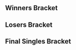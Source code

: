 {{DISPLAYTITLE:Tipped Off 12: ''Melee'' Singles Bracket}}{{SetGame|melee}}
{{tabs static
|name1=Overview
|link1=Tipped Off/12/Melee
|name2=Singles Pools
|link2=Tipped Off/12/Melee/Singles Pools
|name3=Singles Bracket
|link3=Tipped Off/12/Melee/Singles Bracket
|name4=Doubles Pools
|link4=Tipped Off/12/Melee/Doubles Pools
|name5=Doubles Bracket
|link5=Tipped Off/12/Melee/Doubles Bracket
|This=3
}}
==Winners Bracket==
{{16DEWBracketA2
|column-width=220
<!-- Ro16 -->
|r1m1p1=Mew2King |r1m1p1flag=us |r1m1p1score=3
|r1m1p2=Yort |r1m1p2flag=us |r1m1p2score=0
|r1m1win=1
|r1m1p1char1=sheik |r1m1p2char1=falco |r1m1p1stock1=2 |r1m1p2stock1=0 |r1m1win1=1 |r1m1stage1=Battlefield
|r1m1p1char2=marth |r1m1p2char2=falco |r1m1p1stock2=4 |r1m1p2stock2=0 |r1m1win2=1 |r1m1stage2=Battlefield
|r1m1p1char3=marth |r1m1p2char3=falco |r1m1p1stock3=4 |r1m1p2stock3=0 |r1m1win3=1 |r1m1stage3=Yoshi's Story
|r1m1date=November 12, 2017
|r1m1details={{BracketMatchDetails|reddit=|comment=|vod=}}

|r1m2p1=Ginger |r1m2p1flag=us |r1m2p1score=3
|r1m2p2=Hax |r1m2p2flag=us |r1m2p2score=1
|r1m2win=1
|r1m2p1char1=falco |r1m2p2char1=fox |r1m2p1stock1=2 |r1m2p2stock1=0 |r1m2win1=1 |r1m2stage1=Battlefield
|r1m2p1char2=falco |r1m2p2char2=fox |r1m2p1stock2=0 |r1m2p2stock2=2 |r1m2win2=2 |r1m2stage2=Battlefield
|r1m2p1char3=falco |r1m2p2char3=fox |r1m2p1stock3=1 |r1m2p2stock3=0 |r1m2win3=1 |r1m2stage3=Battlefield
|r1m2p1char4=falco |r1m2p2char4=fox |r1m2p1stock4=1 |r1m2p2stock4=0 |r1m2win4=1 |r1m2stage4=Battlefield
|r1m2date=November 12, 2017
|r1m2details={{BracketMatchDetails|reddit=|comment=|vod=}}

|r1m3p1=Colbol |r1m3p1flag=us |r1m3p1score=3
|r1m3p2=A Rookie |r1m3p2flag=us |r1m3p2score=0
|r1m3win=1
|r1m3p1char1=fox |r1m3p2char1=mario |r1m3p1stock1=1 |r1m3p2stock1=0 |r1m3win1=1 |r1m3stage1=Yoshi's Story
|r1m3p1char2=fox |r1m3p2char2=mario |r1m3p1stock2=1 |r1m3p2stock2=0 |r1m3win2=1 |r1m3stage2=Final Destination
|r1m3p1char3=fox |r1m3p2char3=mario |r1m3p1stock3=2 |r1m3p2stock3=0 |r1m3win3=1 |r1m3stage3=Final Destination
|r1m3date=November 12, 2017
|r1m3details={{BracketMatchDetails|reddit=|comment=|vod=}}

|r1m4p1=Druggedfox |r1m4p1flag=us |r1m4p1score=3
|r1m4p2=Tubesssbm |r1m4p2flag=us |r1m4p2score=2
|r1m4win=1
|r1m4p1char1=cf |r1m4p2char1=cf |r1m4p1stock1=0 |r1m4p2stock1=4 |r1m4win1=2 |r1m4stage1=Yoshi's Story
|r1m4p1char2=cf |r1m4p2char2=cf |r1m4p1stock2=3 |r1m4p2stock2=0 |r1m4win2=1 |r1m4stage2=Final Destination
|r1m4p1char3=cf |r1m4p2char3=cf |r1m4p1stock3=1 |r1m4p2stock3=0 |r1m4win3=1 |r1m4stage3=Pokémon Stadium
|r1m4p1char4=cf |r1m4p2char4=cf |r1m4p1stock4=0 |r1m4p2stock4=1 |r1m4win4=2 |r1m4stage4=Battlefield
|r1m4p1char5=cf |r1m4p2char5=cf |r1m4p1stock5=1 |r1m4p2stock5=0 |r1m4win5=1 |r1m4stage5=Dream Land
|r1m4date=November 12,2017
|r1m4details={{BracketMatchDetails|reddit=|comment=|vod=}}

|r1m5p1=Swedish Delight |r1m5p1flag=us |r1m5p1score=3
|r1m5p2=Sharkz |r1m5p2flag=us |r1m5p2score=0
|r1m5win=1
|r1m5p1char1=peach |r1m5p2char1=ic |r1m5p1stock1=3 |r1m5p2stock1=0 |r1m5win1=1 |r1m5stage1=Dream Land
|r1m5p1char2=peach |r1m5p2char2=ic |r1m5p1stock2=1 |r1m5p2stock2=0 |r1m5win2=1 |r1m5stage2=Yoshi's Story
|r1m5p1char3=peach |r1m5p2char3=ic |r1m5p1stock3=3 |r1m5p2stock3=0 |r1m5win3=1 |r1m5stage3=Yoshi's Story
|r1m5date=November 12, 2017
|r1m5details={{BracketMatchDetails|reddit=|comment=|vod=}}

|r1m6p1=iBDW |r1m6p1flag=us |r1m6p1score=2
|r1m6p2=dizzkidboogie |r1m6p2flag=us |r1m6p2score=3
|r1m6win=2
|r1m6p1char1=fox |r1m6p2char1=ic |r1m6p1stock1=1 |r1m6p2stock1=0 |r1m6win1=1 |r1m6stage1=Battlefield
|r1m6p1char2=fox |r1m6p2char2=ic |r1m6p1stock2=0 |r1m6p2stock2=2 |r1m6win2=2 |r1m6stage2=Final Destination
|r1m6p1char3=fox |r1m6p2char3=ic |r1m6p1stock3=2 |r1m6p2stock3=0 |r1m6win3=1 |r1m6stage3=Yoshi's Story
|r1m6p1char4=fox |r1m6p2char4=ic |r1m6p1stock4=0 |r1m6p2stock4=1 |r1m6win4=2 |r1m6stage4=Dream Land
|r1m6p1char5=fox |r1m6p2char5=ic |r1m6p1stock5=0 |r1m6p2stock5=2 |r1m6win5=2 |r1m6stage5=Fountain of Dreams
|r1m6date=November 12,2017
|r1m6details={{BracketMatchDetails|reddit=|comment=|vod=}}

|r1m7p1=n0ne |r1m7p1flag=ni |r1m7p1score=3
|r1m7p2=Darktooth |r1m7p2flag=us |r1m7p2score=2
|r1m7win=1
|r1m7p1char1=cf |r1m7p2char1=fox |r1m7p1stock1=2 |r1m7p2stock1=0 |r1m7win1=1 |r1m7stage1=Battlefield
|r1m7p1char2=cf |r1m7p2char2=fox |r1m7p1stock2=1 |r1m7p2stock2=0 |r1m7win2=1 |r1m7stage2=Fountain of Dreams
|r1m7p1char3=cf |r1m7p2char3=fox |r1m7p1stock3=0 |r1m7p2stock3=1 |r1m7win3=2 |r1m7stage3=Fountain of Dreams
|r1m7p1char4=cf |r1m7p2char4=fox |r1m7p1stock4=0 |r1m7p2stock4=2 |r1m7win4=2 |r1m7stage4=Dream Land
|r1m7p1char5=cf |r1m7p2char5=fox |r1m7p1stock5=1 |r1m7p2stock5=0 |r1m7win5=1 |r1m7stage5=Dream Land
|r1m7date=November 12, 2017
|r1m7details={{BracketMatchDetails|reddit=|comment=|vod=}}

|r1m8p1=Ryan Ford |r1m8p1flag=ca |r1m8p1score=3
|r1m8p2=Zealous5000 |r1m8p2flag=us |r1m8p2score=0
|r1m8win=1
|r1m8p1char1=fox |r1m8p2char1=marth |r1m8p1stock1=2 |r1m8p2stock1=0 |r1m8win1=1 |r1m8stage1=Fountain of Dreams
|r1m8p1char2=doc |r1m8p2char2=marth |r1m8p1stock2=2 |r1m8p2stock2=0 |r1m8win2=1 |r1m8stage2=Final Destination
|r1m8p1char3=fox |r1m8p2char3=marth |r1m8p1stock3=1 |r1m8p2stock3=0 |r1m8win3=1 |r1m8stage3=Pokémon Stadium
|r1m8date=November 12, 2017
|r1m8details={{BracketMatchDetails|reddit=|comment=|vod=}}

<!-- QUARTERFINALS -->
|r2m1p1=Mew2King |r2m1p1flag=us |r2m1p1score=3
|r2m1p2=Ginger |r2m1p2flag=us |r2m1p2score=0
|r2m1win=1
|r2m1p1char1=sheik |r2m1p2char1=falco |r2m1p1stock1=1 |r2m1p2stock1=0 |r2m1win1=1 |r2m1stage1=Dream Land
|r2m1p1char2=sheik |r2m1p2char2=falco |r2m1p1stock2=2 |r2m1p2stock2=0 |r2m1win2=1 |r2m1stage2=Dream Land
|r2m1p1char3=sheik |r2m1p2char3=falco |r2m1p1stock3=1 |r2m1p2stock3=0 |r2m1win3=1 |r2m1stage3=Dream Land
|r2m1date=November 12, 2017
|r2m1details={{BracketMatchDetails|reddit=|comment=|vod=}}

|r2m2p1=Colbol |r2m2p1flag=us |r2m2p1score=3
|r2m2p2=Druggedfox |r2m2p2flag=us |r2m2p2score=0
|r2m2win=1
|r2m2p1char1=fox |r2m2p2char1=cf |r2m2p1stock1=2 |r2m2p2stock1=0 |r2m2win1=1 |r2m2stage1=Final Destination
|r2m2p1char2=fox |r2m2p2char2=cf |r2m2p1stock2=1 |r2m2p2stock2=0 |r2m2win2=1 |r2m2stage2=Battlefield
|r2m2p1char3=fox |r2m2p2char3=cf |r2m2p1stock3=2 |r2m2p2stock3=0 |r2m2win3=1 |r2m2stage3=Battlefield
|r2m2date=November 12, 2017
|r2m2details={{BracketMatchDetails|reddit=|comment=|vod=}}

|r2m3p1=Swedish Delight |r2m3p1flag=us |r2m3p1score=3
|r2m3p2=dizzkidboogie |r2m3p2flag=us |r2m3p2score=2
|r2m3win=1
|r2m3p1char1=peach |r2m3p2char1=ic |r2m3p1stock1=2 |r2m3p2stock1=0 |r2m3win1=1 |r2m3stage1=Final Destination
|r2m3p1char2=peach |r2m3p2char2=ic |r2m3p1stock2=0 |r2m3p2stock2=1 |r2m3win2=2 |r2m3stage2=Pokémon Stadium
|r2m3p1char3=peach |r2m3p2char3=ic |r2m3p1stock3=0 |r2m3p2stock3=1 |r2m3win3=2 |r2m3stage3=Fountain of Dreams
|r2m3p1char4=peach |r2m3p2char4=ic |r2m3p1stock4=2 |r2m3p2stock4=0 |r2m3win4=1 |r2m3stage4=Fountain of Dreams
|r2m3p1char5=peach |r2m3p2char5=ic |r2m3p1stock5=2 |r2m3p2stock5=0 |r2m3win5=1 |r2m3stage5=Yoshi's Story
|r2m3date=November 12, 2017
|r2m3details={{BracketMatchDetails|reddit=|comment=|vod=}}

|r2m4p1=n0ne |r2m4p1flag=ni |r2m4p1score=3
|r2m4p2=Ryan Ford |r2m4p2flag=ca |r2m4p2score=1
|r2m4win=1
|r2m4p1char1=cf |r2m4p2char1=fox |r2m4p1stock1=1 |r2m4p2stock1=0 |r2m4win1=1 |r2m4stage1=Battlefield
|r2m4p1char2=cf |r2m4p2char2=fox |r2m4p1stock2=2 |r2m4p2stock2=0 |r2m4win2=1 |r2m4stage2=Final Destination
|r2m4p1char3=cf |r2m4p2char3=fox |r2m4p1stock3=0 |r2m4p2stock3=2 |r2m4win3=2 |r2m4stage3=Final Destination
|r2m4p1char4=cf |r2m4p2char4=fox |r2m4p1stock4=3 |r2m4p2stock4=0 |r2m4win4=1 |r2m4stage4=Dream Land
|r2m4date=November 12, 2017
|r2m4details={{BracketMatchDetails|reddit=|comment=|vod=}}

<!-- SEMIFINALS -->
|r3m1p1=Mew2King |r3m1p1flag=us |r3m1p1score=3
|r3m1p2=Colbol |r3m1p2flag=us |r3m1p2score=0
|r3m1win=1
|r3m1p1char1=marth |r3m1p2char1=fox |r3m1p1stock1=3 |r3m1p2stock1=0 |r3m1win1=1 |r3m1stage1=Fountain of Dreams
|r3m1p1char2=marth |r3m1p2char2=fox |r3m1p1stock2=1 |r3m1p2stock2=0 |r3m1win2=1 |r3m1stage2=Dream Land
|r3m1p1char3=marth |r3m1p2char3=fox |r3m1p1stock3=2 |r3m1p2stock3=0 |r3m1win3=1 |r3m1stage3=Yoshi's Story
|r3m1date=Novemner 12, 2017
|r3m1details={{BracketMatchDetails|reddit=|comment=|vod=}}

|r3m2p1=Swedish Delight |r3m2p1flag=us |r3m2p1score=2
|r3m2p2=n0ne |r3m2p2flag=ni |r3m2p2score=3
|r3m2win=2
|r3m2p1char1=sheik |r3m2p2char1=cf |r3m2p1stock1=1 |r3m2p2stock1=0 |r3m2win1=1 |r3m2stage1=Battlefield
|r3m2p1char2=sheik |r3m2p2char2=cf |r3m2p1stock2=0 |r3m2p2stock2=2 |r3m2win2=2 |r3m2stage2=Battlefield
|r3m2p1char3=sheik |r3m2p2char3=cf |r3m2p1stock3=0 |r3m2p2stock3=2 |r3m2win3=2 |r3m2stage3=Fountain of Dreams
|r3m2p1char4=sheik |r3m2p2char4=cf |r3m2p1stock4=3 |r3m2p2stock4=0 |r3m2win4=1 |r3m2stage4=Fountain of Dreams
|r3m2p1char5=sheik |r3m2p2char5=cf |r3m2p1stock5=0 |r3m2p2stock5=1 |r3m2win5=2 |r3m2stage5=Pokémon Stadium
|r3m2date=Novemner 12, 2017
|r3m2details={{BracketMatchDetails|reddit=|comment=|vod=}}
}}

==Losers Bracket==
{{48DELBracketSmwA
|tourneylink=Tipped Off/12/Melee
|tourneyname=Tipped Off 12
|l1placement=33-48
|l2placement=25-32
|l3placement=17-24
|l4placement=13-16
|l5placement=9-12
|l6placement=7-8
|l7placement=5-6

|l1m1p1=KPAN |l1m1p1flag=us |l1m1p1score=1 |l1m1win=2
|l1m1p2=bobby big ballz |l1m1p2flag=us |l1m1p2score=3

|l1m2p1=Drunksloth |l1m2p1flag=us |l1m2p1score=1 |l1m2win=2
|l1m2p2=baka4moe |l1m2p2flag=us |l1m2p2score=3
|l1m2p1char1=ic |l1m2p2char1=peach |l1m2p1stock1=2 |l1m2p2stock1=0 |l1m2win1=1 |l1m2stage1=Battlefield
|l1m2p1char2=ic |l1m2p2char2=peach |l1m2p1stock2=0 |l1m2p2stock2=2 |l1m2win2=2 |l1m2stage2=Dream Land
|l1m2p1char3=ic |l1m2p2char3=peach |l1m2p1stock3=0 |l1m2p2stock3=3 |l1m2win3=2 |l1m2stage3=Yoshi's Story
|l1m2p1char4=ic |l1m2p2char4=peach |l1m2p1stock4=0 |l1m2p2stock4=1 |l1m2win4=2 |l1m2stage4=Pokémon Stadium
|l1m2date=November 12,2017
|l1m2details={{BracketMatchDetails|reddit=|comment=|vod=}}

|l1m3p1=Pengie |l1m3p1flag=us |l1m3p1score=3 |l1m3win=1
|l1m3p2=JRad |l1m3p2flag=us |l1m3p2score=0
|l1m4p1=Baphomet |l1m4p1flag=us |l1m4p1score=3 |l1m4win=1
|l1m4p2=Mewwy |l1m4p2flag=us |l1m4p2score=2
|l1m5p1=XIF |l1m5p1flag=us |l1m5p1score=0 |l1m5win=2
|l1m5p2=Wenbobular |l1m5p2flag=us |l1m5p2score=3
|l1m6p1=Harriet |l1m6p1flag=us |l1m6p1score=3 |l1m6win=1
|l1m6p2=Fabio |l1m6p2flag=us |l1m6p2score=0
|l1m7p1=Drephen |l1m7p1flag=us |l1m7p1score=3 |l1m7win=1
|l1m7p2=Panda |l1m7p2flag=us |l1m7p2score=2
|l1m8p1=CAUP |l1m8p1flag=us |l1m8p1score=DQ |l1m8win=2
|l1m8p2=Stango |l1m8p2flag=us |l1m8p2score={{win}}
|l1m9p1=Davemon |l1m9p1flag=us |l1m9p1score=0 |l1m9win=2
|l1m9p2=Tempo |l1m9p2flag=us |l1m9p2score=3
|l1m10p1=Dublat |l1m10p1flag=us |l1m10p1score=3 |l1m10win=1
|l1m10p2=Bravo |l1m10p2flag=us |l1m10p2score=0
|l1m11p1=Cal |l1m11p1flag=us |l1m11p1score=3 |l1m11win=1
|l1m11p2=Moist |l1m11p2flag=us |l1m11p2score=2
|l1m12p1=Silver |l1m12p1flag=us |l1m12p1score=0 |l1m12win=2
|l1m12p2=TheSWOOPER |l1m12p2flag=us |l1m12p2score=3
|l1m13p1=Electric Flux |l1m13p1flag=us |l1m13p1score=2 |l1m13win=1
|l1m13p2=Zook |l1m13p2flag=us |l1m13p2score=1
|l1m14p1=Arakune |l1m14p1flag=us |l1m14p1score=0 |l1m14win=2
|l1m14p2=HT |l1m14p2flag=us |l1m14p2score=3
|l1m15p1=Noghrilla |l1m15p1flag=us |l1m15p1score={{win}} |l1m15win=1
|l1m15p2=Kip |l1m15p2flag=us |l1m15p2score=DQ
|l1m16p1=NIX |l1m16p1flag=us |l1m16p1score=3 |l1m16win=1
|l1m16p2=BonkCushy |l1m16p2flag=us |l1m16p2score=2

|l2m1p1=bobby big ballz |l2m1p1flag=us |l2m1p1score=0 |l2m1win=2
|l2m1p2=baka4moe |l2m1p2flag=us |l2m1p2score=3
|l2m2p1=Pengie |l2m2p1flag=us |l2m2p1score=3 |l2m2win=1
|l2m2p2=Baphomet |l2m2p2flag=us |l2m2p2score=0
|l2m3p1=Wenbobular |l2m3p1flag=us |l2m3p1score=0 |l2m3win=2
|l2m3p2=Harriet |l2m3p2flag=us |l2m3p2score=3
|l2m4p1=Drephen |l2m4p1flag=us |l2m4p1score=2 |l2m4win=2
|l2m4p2=Stango |l2m4p2flag=us |l2m4p2score=3
|l2m5p1=Tempo |l2m5p1flag=us |l2m5p1score=3 |l2m5win=1
|l2m5p2=Dublat |l2m5p2flag=us |l2m5p2score=2

|l2m6p1=Cal |l2m6p1flag=us |l2m6p1score=3 |l2m6win=1
|l2m6p2=TheSWOOPER |l2m6p2flag=us |l2m6p2score=1
|l2m6p1char1=fox |l2m6p2char1=samus |l2m6p1stock1=2 |l2m6p2stock1=0 |l2m6win1=1 |l2m6stage1=Battlefield
|l2m6p1char2=fox |l2m6p2char2=samus |l2m6p1stock2=3 |l2m6p2stock2=0 |l2m6win2=1 |l2m6stage2=Fountain of Dreams
|l2m6p1char3=fox |l2m6p2char3=samus |l2m6p1stock3=0 |l2m6p2stock3=1 |l2m6win3=2 |l2m6stage3=Dream Land
|l2m6p1char4=fox |l2m6p2char4=samus |l2m6p1stock4=1 |l2m6p2stock4=0 |l2m6win4=1 |l2m6stage4=Yoshi's Story
|l2m6date=November 12,2017
|l2m6details={{BracketMatchDetails|reddit=|comment=|vod=}}

|l2m7p1=Electric Flux |l2m7p1flag=us |l2m7p1score=1 |l2m7win=2
|l2m7p2=HT |l2m7p2flag=us |l2m7p2score=3
|l2m8p1=Noghrilla |l2m8p1flag=us |l2m8p1score=1 |l2m8win=2
|l2m8p2=NIX |l2m8p2flag=us |l2m8p2score=3
 
|l3m1p1=Tubesssbm |l3m1p1flag=us |l3m1p1score=1 |l3m1win=2
|l3m1p2=baka4moe |l3m1p2flag=us |l3m1p2score=3
|l3m1p1char1=cf |l3m1p2char1=peach |l3m1p1stock1=0 |l3m1p2stock1=1 |l3m1win1=2 |l3m1stage1=Battlefield
|l3m1p1char2=cf |l3m1p2char2=peach |l3m1p1stock2=0 |l3m1p2stock2=3 |l3m1win2=2 |l3m1stage2=Pokémon Stadium
|l3m1p1char3=cf |l3m1p2char3=peach |l3m1p1stock3=2 |l3m1p2stock3=0 |l3m1win3=1 |l3m1stage3=Pokémon Stadium
|l3m1p1char4=cf |l3m1p2char4=peach |l3m1p1stock4=0 |l3m1p2stock4=2 |l3m1win4=2 |l3m1stage4=Fountain of Dreams
|l3m1date=November 12, 2017
|l3m1details={{BracketMatchDetails|reddit=|comment=|vod=}}

|l3m2p1=A Rookie |l3m2p1flag=us |l3m2p1score=3 |l3m2win=1
|l3m2p2=Pengie |l3m2p2flag=us |l3m2p2score=1
|l3m2p1char1=mario |l3m2p2char1=fox |l3m2p1stock1=2 |l3m2p2stock1=0 |l3m2win1=1 |l3m2stage1=Battlefield
|l3m2p1char2=mario |l3m2p2char2=fox |l3m2p1stock2=0 |l3m2p2stock2=2 |l3m2win2=2 |l3m2stage2=Pokémon Stadium
|l3m2p1char3=mario |l3m2p2char3=fox |l3m2p1stock3=1 |l3m2p2stock3=0 |l3m2win3=1 |l3m2stage3=Final Destination
|l3m2p1char4=mario |l3m2p2char4=fox |l3m2p1stock4=1 |l3m2p2stock4=0 |l3m2win4=1 |l3m2stage4=Dream Land
|l3m2date=November 12,2017
|l3m2details={{BracketMatchDetails|reddit=|comment=|vod=}}

|l3m3p1=Hax |l3m3p1flag=us |l3m3p1score=3 |l3m3win=1
|l3m3p2=Harriet |l3m3p2flag=us |l3m3p2score=0
|l3m3p1char1=fox |l3m3p2char1=fox |l3m3p1stock1=2 |l3m3p2stock1=0 |l3m3win1=1 |l3m3stage1=Battlefield
|l3m3p1char2=fox |l3m3p2char2=fox |l3m3p1stock2=3 |l3m3p2stock2=0 |l3m3win2=1 |l3m3stage2=Pokémon Stadium
|l3m3p1char3=fox |l3m3p2char3=fox |l3m3p1stock3=3 |l3m3p2stock3=0 |l3m3win3=1 |l3m3stage3=Battlefield
|l3m3date=November 12, 2017
|l3m3details={{BracketMatchDetails|reddit=|comment=|vod=}}

|l3m4p1=Yort |l3m4p1flag=us |l3m4p1score=2 |l3m4win=
|l3m4p2=Stango |l3m4p2flag=us |l3m4p2score=3

|l3m5p1=Zealous5000 |l3m5p1flag=us |l3m5p1score=1 |l3m5win=2
|l3m5p2=Tempo |l3m5p2flag=us |l3m5p2score=3
|l3m5p1char1=marth |l3m5p2char1=falco |l3m5p1stock1=0 |l3m5p2stock1=1 |l3m5win1=2 |l3m5stage1=Battlefield
|l3m5p1char2=marth |l3m5p2char2=falco |l3m5p1stock2=1 |l3m5p2stock2=0 |l3m5win2=1 |l3m5stage2=Final Destination
|l3m5p1char3=marth |l3m5p2char3=falco |l3m5p1stock3=0 |l3m5p2stock3=2 |l3m5win3=2 |l3m5stage3=Yoshi's Story
|l3m5p1char4=marth |l3m5p2char4=falco |l3m5p1stock4=0 |l3m5p2stock4=1 |l3m5win4=2 |l3m5stage4=Pokémon Stadium
|l3m5date=November 12, 2017
|l3m5details={{BracketMatchDetails|reddit=|comment=|vod=}}

|l3m6p1=Darktooth |l3m6p1flag=us |l3m6p1score=0 |l3m6win=2
|l3m6p2=Cal |l3m6p2flag=us |l3m6p2score=3
|l3m6p1char1=fox |l3m6p2char1=fox |l3m6p1stock1=0 |l3m6p2stock1=2 |l3m6win1=2 |l3m6stage1=Battlefield
|l3m6p1char2=fox |l3m6p2char2=fox |l3m6p1stock2=0 |l3m6p2stock2=1 |l3m6win2=2 |l3m6stage2=Yoshi's Story
|l3m6p1char3=fox |l3m6p2char3=fox |l3m6p1stock3=0 |l3m6p2stock3=1 |l3m6win3=2 |l3m6stage3=Pokémon Stadium
|l3m6date=November 12, 2017
|l3m6details={{BracketMatchDetails|reddit=|comment=|vod=}}

|l3m7p1=iBDW |l3m7p1flag=us |l3m7p1score=3 |l3m7win=1
|l3m7p2=HT |l3m7p2flag=us |l3m7p2score=2
|l3m8p1=Sharkz |l3m8p1flag=us |l3m8p1score=3 |l3m8win=1
|l3m8p2=NIX |l3m8p2flag=us |l3m8p2score=0

|l4m1p1=baka4moe |l4m1p1flag=us |l4m1p1score=1 |l4m1win=2
|l4m1p2=A Rookie |l4m1p2flag=us |l4m1p2score=3
|l4m1p1char1=peach |l4m1p2char1=mario |l4m1p1stock1=0 |l4m1p2stock1=2 |l4m1win1=2 |l4m1stage1=Fountain of Dreams
|l4m1p1char2=peach |l4m1p2char2=mario |l4m1p1stock2=0 |l4m1p2stock2=1 |l4m1win2=2 |l4m1stage2=Dream Land
|l4m1p1char3=peach |l4m1p2char3=mario |l4m1p1stock3=2 |l4m1p2stock3=0 |l4m1win3=1 |l4m1stage3=Dream Land
|l4m1p1char4=peach |l4m1p2char4=mario |l4m1p1stock4=0 |l4m1p2stock4=1 |l4m1win4=2 |l4m1stage4=Yoshi's Story
|l4m1date=November 12, 2017
|l4m1details={{BracketMatchDetails|reddit=|comment=|vod=}}

|l4m2p1=Hax |l4m2p1flag=us |l4m2p1score=3 |l4m2win=1
|l4m2p2=Stango |l4m2p2flag=us |l4m2p2score=2
|l4m2p1char1=fox |l4m2p2char1=marth |l4m2p1stock1=0 |l4m2p2stock1=1 |l4m2win1=2 |l4m2stage1=Dream Land
|l4m2p1char2=fox |l4m2p2char2=marth |l4m2p1stock2=1 |l4m2p2stock2=0 |l4m2win2=1 |l4m2stage2=Yoshi's Story
|l4m2p1char3=fox |l4m2p2char3=marth |l4m2p1stock3=2 |l4m2p2stock3=0 |l4m2win3=1 |l4m2stage3=Final Destination
|l4m2p1char4=fox |l4m2p2char4=marth |l4m2p1stock4=0 |l4m2p2stock4=1 |l4m2win4=2 |l4m2stage4=Final Destination
|l4m2p1char5=fox |l4m2p2char5=marth |l4m2p1stock5=1 |l4m2p2stock5=0 |l4m2win5=1 |l4m2stage5=Battlefield
|l4m2date=November 12, 2017
|l4m2details={{BracketMatchDetails|reddit=|comment=|vod=}}

|l4m3p1=Tempo |l4m3p1flag=us |l4m3p1score=1 |l4m3win=2
|l4m3p2=Cal |l4m3p2flag=us |l4m3p2score=3
|l4m3p1char1=falco |l4m3p2char1=fox |l4m3p1stock1=2 |l4m3p2stock1=0 |l4m3win1=1 |l4m3stage1=Dream Land
|l4m3p1char2=falco |l4m3p2char2=fox |l4m3p1stock2=0 |l4m3p2stock2=1 |l4m3win2=2 |l4m3stage2=Dream Land
|l4m3p1char3=falco |l4m3p2char3=fox |l4m3p1stock3=0 |l4m3p2stock3=2 |l4m3win3=2 |l4m3stage3=Battlefield
|l4m3p1char4=falco |l4m3p2char4=fox |l4m3p1stock4=0 |l4m3p2stock4=3 |l4m3win4=2 |l4m3stage4=Pokémon Stadium
|l4m3date=November 12, 2017
|l4m3details={{BracketMatchDetails|reddit=|comment=|vod=}}

|l4m4p1=iBDW |l4m4p1flag=us |l4m4p1score=3 |l4m4win=1
|l4m4p2=Sharkz |l4m4p2flag=us |l4m4p2score=2
|l4m4p1char1=fox |l4m4p2char1=ic |l4m4p1stock1=1 |l4m4p2stock1=0 |l4m4win1=1 |l4m4stage1=Battlefield
|l4m4p1char2=fox |l4m4p2char2=ic |l4m4p1stock2=0 |l4m4p2stock2=2 |l4m4win2=2 |l4m4stage2=Final Destination
|l4m4p1char3=fox |l4m4p2char3=ic |l4m4p1stock3=0 |l4m4p2stock3=1 |l4m4win3=2 |l4m4stage3=Yoshi's Story
|l4m4p1char4=fox |l4m4p2char4=ic |l4m4p1stock4=3 |l4m4p2stock4=0 |l4m4win4=1 |l4m4stage4=Yoshi's Story
|l4m4p1char5=fox |l4m4p2char5=ic |l4m4p1stock5=1 |l4m4p2stock5=0 |l4m4win5=1 |l4m4stage5=Dream Land
|l4m4date=November 12, 2017
|l4m4details={{BracketMatchDetails|reddit=|comment=|vod=}}

|l5m1p1=dizzkidboogie |l5m1p1flag=us |l5m1p1score=3 |l5m1win=1
|l5m1p2=A Rookie |l5m1p2flag=us |l5m1p2score=2
|l5m1p1char1=ic |l5m1p2char1=mario |l5m1p1stock1=2 |l5m1p2stock1=0 |l5m1win1=1 |l5m1stage1=Dream Land
|l5m1p1char2=ic |l5m1p2char2=mario |l5m1p1stock2=0 |l5m1p2stock2=1 |l5m1win2=2 |l5m1stage2=Dream Land
|l5m1p1char3=ic |l5m1p2char3=mario |l5m1p1stock3=0 |l5m1p2stock3=1 |l5m1win3=2 |l5m1stage3=Final Destination
|l5m1p1char4=ic |l5m1p2char4=mario |l5m1p1stock4=2 |l5m1p2stock4=0 |l5m1win4=1 |l5m1stage4=Final Destination
|l5m1p1char5=ic |l5m1p2char5=mario |l5m1p1stock5=1 |l5m1p2stock5=0 |l5m1win5=1 |l5m1stage5=Yoshi's Story
|l5m1date=November 12, 2017
|l5m1details={{BracketMatchDetails|reddit=|comment=|vod=}}

|l5m2p1=Ryan Ford |l5m2p1flag=ca |l5m2p1score=2 |l5m2win=2
|l5m2p2=Hax |l5m2p2flag=us |l5m2p2score=3
|l5m2p1char1=fox |l5m2p2char1=fox |l5m2p1stock1=3 |l5m2p2stock1=0 |l5m2win1=1 |l5m2stage1=Yoshi's Story
|l5m2p1char2=fox |l5m2p2char2=fox |l5m2p1stock2=2 |l5m2p2stock2=0 |l5m2win2=1 |l5m2stage2=Battlefield
|l5m2p1char3=fox |l5m2p2char3=fox |l5m2p1stock3=0 |l5m2p2stock3=4 |l5m2win3=2 |l5m2stage3=Battlefield
|l5m2p1char4=fox |l5m2p2char4=fox |l5m2p1stock4=0 |l5m2p2stock4=2 |l5m2win4=2 |l5m2stage4=Fountain of Dreams
|l5m2p1char5=fox |l5m2p2char5=fox |l5m2p1stock5=0 |l5m2p2stock5=2 |l5m2win5=2 |l5m2stage5=Fountain of Dreams
|l5m2date=November 12, 2017
|l5m2details={{BracketMatchDetails|reddit=|comment=|vod=}}

|l5m3p1=Ginger |l5m3p1flag=us |l5m3p1score=1 |l5m3win=2
|l5m3p2=Cal |l5m3p2flag=us |l5m3p2score=3
|l5m3p1char1=falco |l5m3p2char1=fox |l5m3p1stock1=0 |l5m3p2stock1=3 |l5m3win1=2 |l5m3stage1=Dream Land
|l5m3p1char2=falco |l5m3p2char2=fox |l5m3p1stock2=0 |l5m3p2stock2=1 |l5m3win2=2 |l5m3stage2=Battlefield
|l5m3p1char3=falco |l5m3p2char3=fox |l5m3p1stock3=2 |l5m3p2stock3=0 |l5m3win3=1 |l5m3stage3=Battlefield
|l5m3p1char4=falco |l5m3p2char4=fox |l5m3p1stock4=0 |l5m3p2stock4=2 |l5m3win4=2 |l5m3stage4=Final Destination
|l5m3date=November 12, 2017
|l5m3details={{BracketMatchDetails|reddit=|comment=|vod=}}

|l5m4p1=Druggedfox |l5m4p1flag=us |l5m4p1score=0 |l5m4win=2
|l5m4p2=iBDW |l5m4p2flag=us |l5m4p2score=3
|l5m4p1char1=cf |l5m4p2char1=fox |l5m4p1stock1=0 |l5m4p2stock1=1 |l5m4win1=2 |l5m4stage1=Battlefield
|l5m4p1char2=cf |l5m4p2char2=fox |l5m4p1stock2=0 |l5m4p2stock2=3 |l5m4win2=2 |l5m4stage2=Battlefield
|l5m4p1char3=cf |l5m4p2char3=fox |l5m4p1stock3=0 |l5m4p2stock3=1 |l5m4win3=2 |l5m4stage3=Pokémon Stadium
|l5m4date=November 12, 2017
|l5m4details={{BracketMatchDetails|reddit=|comment=|vod=}}

|l6m1p1=dizzkidboogie |l6m1p1flag=us |l6m1p1score=3 |l6m1win=1
|l6m1p2=Hax |l6m1p2flag=us |l6m1p2score=1
|l6m1p1char1=ic |l6m1p2char1=fox |l6m1p1stock1=1 |l6m1p2stock1=0 |l6m1win1=1 |l6m1stage1=Battlefield
|l6m1p1char2=ic |l6m1p2char2=fox |l6m1p1stock2=2 |l6m1p2stock2=0 |l6m1win2=1 |l6m1stage2=Yoshi's Story
|l6m1p1char3=ic |l6m1p2char3=fox |l6m1p1stock3=0 |l6m1p2stock3=1 |l6m1win3=2 |l6m1stage3=Yoshi's Story
|l6m1p1char4=ic |l6m1p2char4=fox |l6m1p1stock4=2 |l6m1p2stock4=0 |l6m1win4=1 |l6m1stage4=Final Destination
|l6m1date=November 12, 2017
|l6m1details={{BracketMatchDetails|reddit=|comment=|vod=}}

|l6m2p1=Cal |l6m2p1flag=us |l6m2p1score=3 |l6m2win=1
|l6m2p2=iBDW |l6m2p2flag=us |l6m2p2score=2
|l6m2p1char1=fox |l6m2p2char1=fox |l6m2p1stock1=0 |l6m2p2stock1=2 |l6m2win1=2 |l6m2stage1=Battlefield
|l6m2p1char2=fox |l6m2p2char2=fox |l6m2p1stock2=2 |l6m2p2stock2=0 |l6m2win2=1 |l6m2stage2=Dream Land
|l6m2p1char3=fox |l6m2p2char3=fox |l6m2p1stock3=2 |l6m2p2stock3=0 |l6m2win3=1 |l6m2stage3=Fountain of Dreams
|l6m2p1char4=fox |l6m2p2char4=fox |l6m2p1stock4=0 |l6m2p2stock4=2 |l6m2win4=2 |l6m2stage4=Battlefield
|l6m2p1char5=fox |l6m2p2char5=fox |l6m2p1stock5=1 |l6m2p2stock5=0 |l6m2win5=1 |l6m2stage5=Yoshi's Story
|l6m2date=November 12, 2017
|l6m2details={{BracketMatchDetails|reddit=|comment=|vod=}}

|l7m1p1=Colbol |l7m1p1flag=us |l7m1p1score=3 |l7m1win=1
|l7m1p2=dizzkidboogie  |l7m1p2flag=us |l7m1p2score=1
|l7m1p1char1=fox |l7m1p2char1=ic |l7m1p1stock1=1 |l7m1p2stock1=0 |l7m1win1=1 |l7m1stage1=Dream Land
|l7m1p1char2=fox |l7m1p2char2=ic |l7m1p1stock2=2 |l7m1p2stock2=0 |l7m1win2=1 |l7m1stage2=Final Destination
|l7m1p1char3=fox |l7m1p2char3=ic |l7m1p1stock3=0 |l7m1p2stock3=2 |l7m1win3=2 |l7m1stage3=Final Destination
|l7m1p1char4=fox |l7m1p2char4=ic |l7m1p1stock4=2 |l7m1p2stock4=0 |l7m1win4=1 |l7m1stage4=Yoshi's Story
|l7m1date=Novemner 12, 2017
|l7m1details={{BracketMatchDetails|reddit=|comment=|vod=}}

|l7m2p1=Swedish Delight |l7m2p1flag=us |l7m2p1score=3 |l7m2win=1
|l7m2p2=Cal |l7m2p2flag=us |l7m2p2score=0
|l7m2p1char1=sheik |l7m2p2char1=fox |l7m2p1stock1=2 |l7m2p2stock1=0 |l7m2win1=1 |l7m2stage1=Dream Land
|l7m2p1char2=sheik |l7m2p2char2=fox |l7m2p1stock2=2 |l7m2p2stock2=0 |l7m2win2=1 |l7m2stage2=Yoshi's Story
|l7m2p1char3=sheik |l7m2p2char3=fox |l7m2p1stock3=3 |l7m2p2stock3=0 |l7m2win3=1 |l7m2stage3=Yoshi's Story
|l7m2date=Novemner 12, 2017
|l7m2details={{BracketMatchDetails|reddit=|comment=|vod=}}
}}
<onlyinclude>
==Final Singles Bracket==
{{DEFinalSmwBracket
|tourneylink=Tipped Off/12/Melee
|tourneyname=Tipped Off 12
|l1placement=4
|r2placement=3
|r3loserplacement=2
|r3winnerplacement=1
|export_score=true
|column-width=200

<!-- FROM WINNERS -->
|r1m1p1=Mew2King |r1m1p1flag=us |r1m1p1score=3
|r1m1p2=n0ne |r1m1p2flag=ni |r1m1p2score=0
|r1m1win=1
|r1m1p1char1=sheik |r1m1p2char1=cf |r1m1p1stock1=1 |r1m1p2stock1=0 |r1m1win1=1 |r1m1stage1=Dream Land
|r1m1p1char2=sheik |r1m1p2char2=cf |r1m1p1stock2=4 |r1m1p2stock2=0 |r1m1win2=1 |r1m1stage2=Battlefield
|r1m1p1char3=sheik |r1m1p2char3=cf |r1m1p1stock3=3 |r1m1p2stock3=0 |r1m1win3=1 |r1m1stage3=Pokémon Stadium
|r1m1date=November 12, 2017
|r1m1details={{BracketMatchDetails|reddit=|comment=|vod=}}

<!-- FROM LOSERS -->
|l1m1p1=Colbol |l1m1p1flag=us |l1m1p1score=3
|l1m1p2=Swedish Delight |l1m1p2flag=us |l1m1p2score=1
|l1m1win=1
|l1m1p1char1=fox |l1m1p2char1=sheik |l1m1p1stock1=0 |l1m1p2stock1=1 |l1m1win1=2 |l1m1stage1=Dream Land
|l1m1p1char2=fox |l1m1p2char2=sheik |l1m1p1stock2=3 |l1m1p2stock2=0 |l1m1win2=1 |l1m1stage2=Final Destination
|l1m1p1char3=fox |l1m1p2char3=sheik |l1m1p1stock3=1 |l1m1p2stock3=0 |l1m1win3=1 |l1m1stage3=Fountain of Dreams
|l1m1p1char4=fox |l1m1p2char4=sheik |l1m1p1stock4=1 |l1m1p2stock4=0 |l1m1win4=1 |l1m1stage4=Battlefield
|l1m1date=November 12, 2017
|l1m1details={{BracketMatchDetails|reddit=|comment=|vod=}}

<!-- LOSERS FINALS -->
|r2m1p1=n0ne |r2m1p1flag=ni |r2m1p1score=1
|r2m1p2=Colbol |r2m1p2flag=us |r2m1p2score=3
|r2m1win=2
|r2m1p1char1=cf |r2m1p2char1=fox |r2m1p1stock1=0 |r2m1p2stock1=1 |r2m1win1=2 |r2m1stage1=Final Destination
|r2m1p1char2=cf |r2m1p2char2=fox |r2m1p1stock2=1 |r2m1p2stock2=0 |r2m1win2=1 |r2m1stage2=Dream Land
|r2m1p1char3=cf |r2m1p2char3=fox |r2m1p1stock3=0 |r2m1p2stock3=1 |r2m1win3=2 |r2m1stage3=Yoshi's Story
|r2m1p1char4=cf |r2m1p2char4=fox |r2m1p1stock4=0 |r2m1p2stock4=1 |r2m1win4=2 |r2m1stage4=Battlefield
|r2m1date=November 12, 2017
|r2m1details={{BracketMatchDetails|reddit=|comment=|vod=}}

<!-- GRAND FINALS -->
|r3m1p1=Mew2King |r3m1p1flag=us |r3m1p1score=3
|r3m1p2=Colbol |r3m1p2flag=us |r3m1p2score=1
|r3m1win=1
|r3m1p1char1=marth |r3m1p2char1=fox |r3m1p1stock1=0 |r3m1p2stock1=1 |r3m1win1=2 |r3m1stage1=Fountain of Dreams
|r3m1p1char2=marth |r3m1p2char2=fox |r3m1p1stock2=2 |r3m1p2stock2=0 |r3m1win2=1 |r3m1stage2=Final Destination
|r3m1p1char3=marth |r3m1p2char3=fox |r3m1p1stock3=2 |r3m1p2stock3=0 |r3m1win3=1 |r3m1stage3=Dream Land
|r3m1p1char4=marth |r3m1p2char4=fox |r3m1p1stock4=1 |r3m1p2stock4=0 |r3m1win4=1 |r3m1stage4=Yoshi's Story
|r3m1date=November 12, 2017
|r3m1details={{BracketMatchDetails|reddit=|comment=|vod=}}
}}
</onlyinclude>
